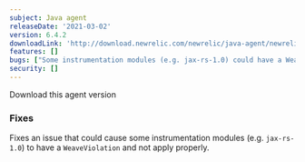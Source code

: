 ```yaml
---
subject: Java agent
releaseDate: '2021-03-02'
version: 6.4.2
downloadLink: 'http://download.newrelic.com/newrelic/java-agent/newrelic-agent/6.4.2/'
features: []
bugs: ["Some instrumentation modules (e.g. jax-rs-1.0) could have a WeaveViolation and not apply properly"]
security: []
---
```

<ButtonGroup>
  <ButtonLink
    role="button"
    to="https://download.newrelic.com/newrelic/java-agent/newrelic-agent/6.4.2/"
    variant="primary"
  >
    Download this agent version
  </ButtonLink>
</ButtonGroup>

### Fixes

Fixes an issue that could cause some instrumentation modules (e.g. `jax-rs-1.0`) to have a `WeaveViolation` and not apply properly.
